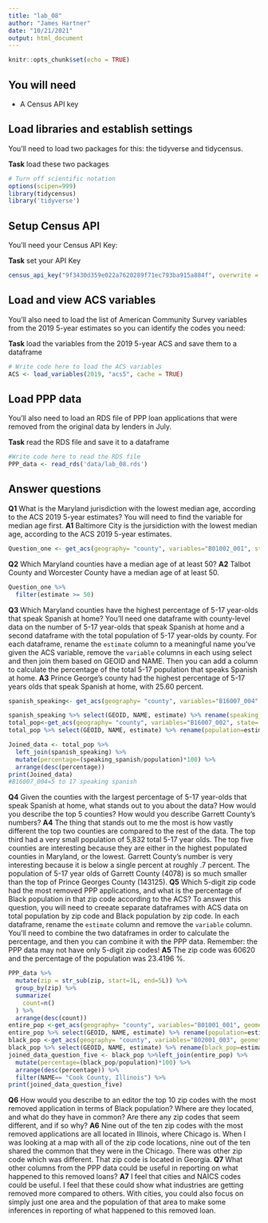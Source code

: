 ```yaml
---
title: "lab_08"
author: "James Hartner"
date: "10/21/2021"
output: html_document
---
```


```r
knitr::opts_chunk$set(echo = TRUE)
```

## You will need

* A Census API key

## Load libraries and establish settings

You'll need to load two packages for this: the tidyverse and tidycensus.

**Task** load these two packages

```r
# Turn off scientific notation
options(scipen=999)
library(tidycensus)
library('tidyverse')
```

## Setup Census API

You'll need your Census API Key:

**Task** set your API Key

```r
census_api_key("9f3430d359e022a7620289f71ec793ba915a884f", overwrite = TRUE)
```

## Load and view ACS variables

You'll also need to load the list of American Community Survey variables from the 2019 5-year estimates so you can identify the codes you need:

**Task** load the variables from the 2019 5-year ACS and save them to a dataframe

```r
# Write code here to load the ACS variables
ACS <- load_variables(2019, "acs5", cache = TRUE)
```

## Load PPP data

You'll also need to load an RDS file of PPP loan applications that were removed from the original data by lenders in July.

**Task** read the RDS file and save it to a dataframe

```r
#Write code here to read the RDS file
PPP_data <- read_rds('data/lab_08.rds')
```

## Answer questions

**Q1** What is the Maryland jurisdiction with the lowest median age, according to the ACS 2019 5-year estimates? You will need to find the variable for median age first.
**A1**
Baltimore City is the jursidiction with the lowest median age, according to the ACS 2019 5-year estimates. 
```r
Question_one <- get_acs(geography= "county", variables="B01002_001", state= "MD", geometry = FALSE) 
```

**Q2** Which Maryland counties have a median age of at least 50?
**A2**
Talbot County and Worcester County have a median age of at least 50.
```r
Question_one %>%
  filter(estimate >= 50)
```

**Q3** Which Maryland counties have the highest percentage of 5-17 year-olds that speak Spanish at home? You'll need one dataframe with county-level data on the number of 5-17 year-olds that speak Spanish at home and a second dataframe with the total population of 5-17 year-olds by county. For each dataframe, rename the `estimate` column to a meaningful name you've given the ACS variable, remove the `variable` columns in each using select and then join them based on GEOID and NAME. Then you can add a column to calculate the percentage of the total 5-17 population that speaks Spanish at home.
**A3**
Prince George's county had the highest percentage of 5-17 years olds that speak Spanish at home, with 25.60 percent. 
```r
spanish_speaking<- get_acs(geography= "county", variables="B16007_004", state= "MD", geometry = FALSE) 

spanish_speaking %>% select(GEOID, NAME, estimate) %>% rename(speaking_spanish=estimate) -> spanish_speaking
total_pop<-get_acs(geography= "county", variables="B16007_002", state= "MD", geometry = FALSE) 
total_pop %>% select(GEOID, NAME, estimate) %>% rename(population=estimate) -> total_pop

Joined_data <- total_pop %>% 
  left_join(spanish_speaking) %>%
  mutate(percentage=(speaking_spanish/population)*100) %>%
  arrange(desc(percentage)) 
print(Joined_data)
#B16007_004=5 to 17 speaking spanish
```

**Q4** Given the counties with the largest percentage of 5-17 year-olds that speak Spanish at home, what stands out to you about the data? How would you describe the top 5 counties? How would you describe Garrett County's numbers?
**A4**
The thing that stands out to me the most is how vastly different the top two counties are compared to the rest of the data. The top third had a very small population of 5,832 total 5-17 year olds. The top five counties are interesting because they are either in the highest populated counties in Maryland, or the lowest. Garrett County's number is very interesting because it is below a single percent at roughly .7 percent. The population  of 5-17 year olds of Garrett County (4078) is so much smaller than the top of Prince Georges County (143125). 
**Q5** Which 5-digit zip code had the most removed PPP applications, and what is the percentage of Black population in that zip code according to the ACS? To answer this question, you will need to creeate separate dataframes with ACS data on total population by zip code and Black population by zip code. In each dataframe, rename the `estimate` column and remove the `variable` column. You'll need to combine the two dataframes in order to calculate the percentage, and then you can combine it with the PPP data. Remember: the PPP data may not have only 5-digit zip codes!
**A5**
The zip code was 60620 and the percentage of the population was 23.4196 %.
```r
PPP_data %>%
  mutate(zip = str_sub(zip, start=1L, end=5L)) %>%
  group_by(zip) %>%
  summarize(
    count=n()
  ) %>%
  arrange(desc(count))
entire_pop <-get_acs(geography= "county", variables="B01001_001", geometry = FALSE) 
entire_pop %>% select(GEOID, NAME, estimate) %>% rename(population=estimate) -> entire_pop
black_pop <-get_acs(geography= "county", variables="B02001_003", geometry = FALSE) 
black_pop %>% select(GEOID, NAME, estimate) %>% rename(black_pop=estimate) -> black_pop
joined_data_question_five <- black_pop %>%left_join(entire_pop) %>%
  mutate(percentage=(black_pop/population)*100) %>%
  arrange(desc(percentage)) %>%
  filter(NAME== "Cook County, Illinois") %>%
print(joined_data_question_five)
```

**Q6** How would you describe to an editor the top 10 zip codes with the most removed application in terms of Black population? Where are they located, and what do they have in common? Are there any zip codes that seem different, and if so why?
**A6**
Nine out of the ten zip codes with the most removed applications are all located in Illinois, where Chicago is. When I was looking at a map with all of the zip code locations, nine out of the ten shared the common that they were in the Chicago. There was other zip code which was different. That zip code is located in Georgia. 
**Q7** What other columns from the PPP data could be useful in reporting on what happened to this removed loans?
**A7**
I feel that cities and NAICS codes could be useful. I feel that these could show what industries are getting removed more compared to others. With cities, you could also focus on simply just one area and the population of that area to make some inferences in reporting of what happened to this removed loan. 